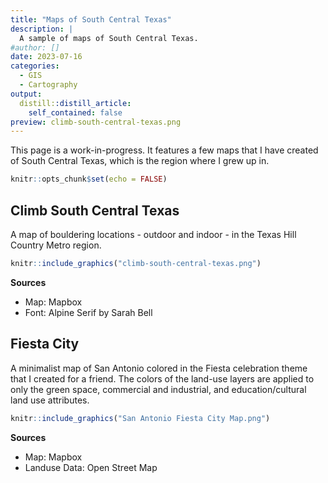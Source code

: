 ```yaml
---
title: "Maps of South Central Texas"
description: |
  A sample of maps of South Central Texas.
#author: []
date: 2023-07-16
categories: 
  - GIS
  - Cartography
output:
  distill::distill_article:
    self_contained: false
preview: climb-south-central-texas.png
---
```


This page is a work-in-progress. It features a few maps that I have created of South Central Texas, which is the region where I grew up in. 

```r
knitr::opts_chunk$set(echo = FALSE)
```

## Climb South Central Texas

A map of bouldering locations - outdoor and indoor - in the Texas Hill Country Metro region.

```r
knitr::include_graphics("climb-south-central-texas.png")

```

**Sources**

* Map: Mapbox
* Font: Alpine Serif by Sarah Bell



## Fiesta City

A minimalist map of San Antonio colored in the Fiesta celebration theme that I created for a friend. The colors of the land-use layers are applied to only the green space, commercial and industrial, and education/cultural land use attributes.  


```r
knitr::include_graphics("San Antonio Fiesta City Map.png")

```

**Sources**

* Map: Mapbox
* Landuse Data: Open Street Map 

